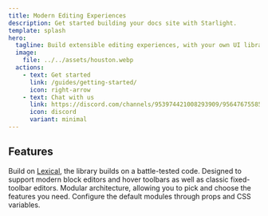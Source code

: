 ```yaml
---
title: Modern Editing Experiences
description: Get started building your docs site with Starlight.
template: splash
hero:
  tagline: Build extensible editing experiences, with your own UI library in Svelte 5.
  image:
    file: ../../assets/houston.webp
  actions:
    - text: Get started
      link: /guides/getting-started/
      icon: right-arrow
    - text: Chat with us
      link: https://discord.com/channels/953974421008293909/956476755856732160
      icon: discord
      variant: minimal
---
```



## Features

<CardGrid stagger>
	<Card title="Reliable" icon="pen">
		Build on <a href="https://lexical.dev">Lexical</a>, the library builds on a battle-tested code.
	</Card>
	<Card title="Modern" icon="rocket">
		Designed to support modern block editors and hover toolbars as well as classic fixed-toolbar editors.
	</Card>
	<Card title="Extensible" icon="puzzle">
		Modular architecture, allowing you to pick and choose the features you need.
	</Card>
	<Card title="Customizable" icon="seti:json">
		Configure the default modules through props and CSS variables.
	</Card>
</CardGrid>
